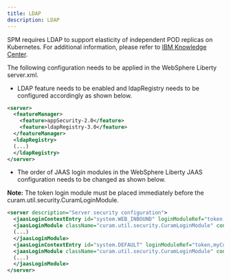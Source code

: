 ```yaml
---
title: LDAP
description: LDAP
---
```


SPM requires LDAP to support elasticity of independent POD replicas on Kubernetes. For additional information, please refer to [IBM Knowledge Center](https://www.ibm.com/support/knowledgecenter/SS8S5A_7.0.10/com.ibm.curam.content.doc/Deployment_WebsphereApplicationServer/c_WEBSPHAPS_Configuration4SpecialConfigurationStepsWhenUsingI1.html).

The following configuration needs to be applied in the WebSphere Liberty server.xml.

* LDAP feature needs to be enabled and ldapRegistry needs to be configured accordingly as shown below.

```xml
<server>
  <featureManager>
    <feature>appSecurity-2.0</feature>
    <feature>ldapRegistry-3.0</feature>
  </featureManager>
  <ldapRegistry>
  (...)
  </ldapRegistry>
</server>
```

* The order of JAAS login modules in the WebSphere Liberty JAAS configuration needs to be changed as shown below.

<InlineNotification>

**Note:** The token login module must be placed immediately before the curam.util.security.CuramLoginModule.

</InlineNotification>

```xml
<server description="Server security configuration">
  <jaasLoginContextEntry id="system.WEB_INBOUND" loginModuleRef="token,myCustomWebInbound,hashtable,userNameAndPassword,certificate" name="system.WEB_INBOUND"/>
  <jaasLoginModule className="curam.util.security.CuramLoginModule" controlFlag="REQUIRED" id="myCustomWebInbound" libraryRef="customLoginLib">
  (...)
  </jaasLoginModule>
  <jaasLoginContextEntry id="system.DEFAULT" loginModuleRef="token,myCustomDefault,hashtable,userNameAndPassword,certificate" name="system.DEFAULT"/>
  <jaasLoginModule className="curam.util.security.CuramLoginModule" controlFlag="REQUIRED" id="myCustomDefault" libraryRef="customLoginLib">
  (...)
  </jaasLoginModule>
</server>
```
